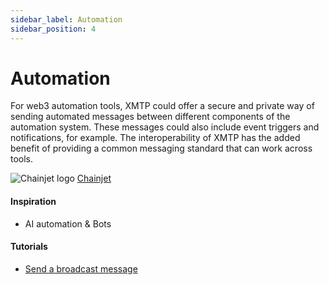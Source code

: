 ```yaml
---
sidebar_label: Automation
sidebar_position: 4
---
```



# Automation

For web3 automation tools, XMTP could offer a secure and private way of sending automated messages between different components of the automation system. These messages could also include event triggers and notifications, for example. The interoperability of XMTP has the added benefit of providing a common messaging standard that can work across tools.

<div class="chain-list">
  <div class="chain-item">
    <img src={chainjet} style={{ width: "100px" }} alt="Chainjet logo" />
    <a href="https://chainjet.io/">Chainjet</a>
  </div>
</div>

#### Inspiration

- AI automation & Bots

#### Tutorials

- [Send a broadcast message](/docs/tutorials/broadcast)

